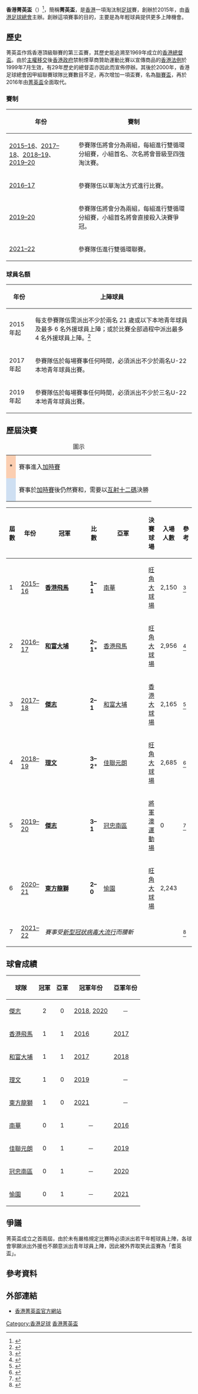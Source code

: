 {{Infobox football tournament
| name                 = 香港菁英盃
| logo                 = [[File:HK_Sapling_Cup.svg|100px]]
| founded              = {{Start date and age|df=yes|2015}}
| organiser            = [[香港足球總會|香港足球總會]]
| region               = 香港
| number of teams      = 10 隊
| current champion     = [[東方足球隊|東方龍獅]]（第 1 次）
| most successful team = [[傑志體育會|傑志]]（2 次）
| website              = http://www.hkfa.com/ch/leaguesp?type=5
| current              = [[2021–22年香港菁英盃|2021–22年香港菁英盃]]
}}

'''香港菁英盃'''（{{lang-en|'''Hong Kong Sapling Cup'''}}）<ref>{{cite web |url=http://www.hkfa.com/news_details/13192 |title=香港足球總會宣佈增設全新盃賽「菁英盃」及公佈賽程 |publisher=香港足球總會 |accessdate=2015年10月2日 |archive-url=https://web.archive.org/web/20151004133313/http://www.hkfa.com/news_details/13192 |archive-date=2015年10月4日 |dead-url=yes }}</ref>，簡稱'''菁英盃'''，是[[香港|香港]]一項淘汰制[[足球|足球]]賽，創辦於2015年，由[[香港足球總會|香港足球總會]]主辦。創辦這項賽事的目的，主要是為年輕球員提供更多上陣機會。

== 歷史 ==
菁英盃作爲香港頂級聯賽的第三盃賽，其歷史能追溯至1969年成立的[[香港總督盃|香港總督盃]]。由於[[香港主權移交|主權移交]]後[[香港特別行政區政府|香港政府]]禁制煙草商贊助運動比賽以宣傳商品的[[香港法例|香港法例]]於1999年7月生效，有29年歷史的總督盃亦因此而宣佈停辦。其後於2000年，香港足球總會因甲組聯賽球隊比賽數目不足，再次增加一項盃賽，名為[[香港聯賽盃|聯賽盃]]，再於2016年由[[香港菁英盃|菁英盃]]全面取代。

=== 賽制 ===

{| class="wikitable" style="text-align:left"
|-
!年份
!賽制
|-
|[[2015–16年香港菁英盃|2015–16]]、[[2017–18年香港菁英盃|2017–18]]、[[2018–19年香港菁英盃|2018–19]]、[[2019–20年香港菁英盃|2019–20]]
|參賽隊伍將會分為兩組，每組進行雙循環分組賽，小組首名、次名將會晉級至四強淘汰賽。
|-
|[[2016–17年香港菁英盃|2016–17]]
|參賽隊伍以單淘汰方式進行比賽。
|-
|[[2019–20年香港菁英盃|2019–20]]
|參賽隊伍將會分為兩組，每組進行雙循環分組賽，小組首名將會直接殺入決賽爭冠。
|-
|[[2021–22年香港菁英盃|2021–22]]
|參賽隊伍進行雙循環聯賽。
|}

=== 球員名額 ===
{| class="wikitable" style="text-align:left"
|-
!年份
!上陣球員
|-
|2015年起||每支參賽隊伍需派出不少於兩名 21 歲或以下本地青年球員及最多 6 名外援球員上陣；或於比賽全部過程中派出最多 4 名外援球員上陣。<ref>{{cite news |language=zh-hk |url=http://www.hkfa.com/news_details/14292/ |title=「2016-17年度富力地產菁英盃」賽程公佈 |publisher=[[香港足球總會|香港足球總會]] |date=2016年10月14日 |accessdate=2016年10月14日 |archive-url=https://web.archive.org/web/20170213000942/http://www.hkfa.com/news_details/14292/ |archive-date=2017年2月13日 |dead-url=yes }}</ref>
|-
|2017年起||參賽隊伍於每場賽事任何時間，必須派出不少於兩名U-22本地青年球員出賽。
|-
|2019年起||參賽隊伍於每場賽事任何時間，必須派出不少於三名U-22本地青年球員出賽。
|}

== 歷屆決賽 ==
{| class="wikitable"
|+圖示
|-
|align=center style="background-color:#FBCEB1"| *
|賽事進入[[加時賽|加時賽]]
|-
|align=center style="background-color:#cedff2"| {{Spaces}}
|賽事於[[加時賽|加時賽]]後仍然賽和，需要以[[互射十二碼|互射十二碼]]決勝
|}

{| class="wikitable" style="text-align: center"
|-
!屆數
!年份
!width=120px|冠軍
!比數
!width=120px|亞軍
!決賽球場
!入場人數
!參考
|-
|1 || [[2015–16年香港菁英盃|2015–16]] || '''[[香港飛馬足球會|香港飛馬]]''' ||bgcolor=#cedff2| '''1–1'''{{pso|'''3–1'''}} || [[南華足球隊|南華]] || [[旺角大球場|旺角大球場]] || 2,150
|<ref>{{cite web |title=2015-16恒基兆業菁英盃 - 南華 (1)1:1(3) 香港飛馬 |url=https://www.hkfa.com/news_details2/13993 |publisher=香港足球總會 |accessdate=2016年5月18日 |archive-date=2019年1月29日 |archive-url=https://web.archive.org/web/20190129122913/https://www.hkfa.com/news_details2/13993 |dead-url=no }}</ref>
|-
|2 || [[2016–17年香港菁英盃|2016–17]] || '''[[大埔足球會|和富大埔]]''' ||bgcolor=#FBCEB1| '''2–1'''* || [[香港飛馬足球會|香港飛馬]] || [[旺角大球場|旺角大球場]] || 2,956
|<ref>{{cite web |title=2016-17年度富力地產菁英盃決賽 - 和富大埔 2:1 香港飛馬 |url=https://www.hkfa.com/news_details2/14985 |publisher=香港足球總會 |accessdate=2017年5月3日 |archive-date=2019年1月29日 |archive-url=https://web.archive.org/web/20190129122911/https://www.hkfa.com/news_details2/14985 |dead-url=no }}</ref>
|-
|3 || [[2017–18年香港菁英盃|2017–18]] || '''[[傑志體育會|傑志]]''' || '''2–1''' || [[大埔足球會|和富大埔]] || [[香港大球場|香港大球場]] || 2,165
|<ref>{{cite web |title=2017-18年度菁英盃決賽 - 和富大埔 1:2 傑志 |url=https://www.hkfa.com/news_details2/15969 |publisher=香港足球總會 |accessdate=2018年5月19日 |archive-date=2018年7月26日 |archive-url=https://web.archive.org/web/20180726132628/http://www.hkfa.com/news_details2/15969 |dead-url=no }}</ref>
|-
|4 || [[2018–19年香港菁英盃|2018–19]] || '''[[理文足球會|理文]]''' ||bgcolor=#FBCEB1| '''3–2'''* || [[元朗足球會|佳聯元朗]] || [[旺角大球場|旺角大球場]] || 2,685
|<ref>{{cite web |title=2018-19年度菁英盃決賽賽事 – 佳聯元朗 2:3 理文 |url=https://www.hkfa.com/news_details2/16928 |publisher=香港足球總會 |accessdate=2019年4月27日 |archive-date=2019年4月27日 |archive-url=https://web.archive.org/web/20190427110729/https://www.hkfa.com/news_details2/16928 |dead-url=no }}</ref>
|-
|5 || [[2019–20年香港菁英盃|2019–20]] || '''[[傑志體育會|傑志]]''' || '''3–1''' || [[南區足球會|冠忠南區]] || [[將軍澳運動場|將軍澳運動場]] || 0
|<ref>{{cite web |title=2019-20 菁英盃決賽 - 傑志 3:1 冠忠南區 |url=https://www.hkfa.com/news_details2/17927|publisher=香港足球總會 |accessdate=2020年9月27日}}</ref>
|-
|6 || [[2020–21年香港菁英盃|2020–21]] || '''[[東方足球隊|東方龍獅]]''' || '''2–0''' || [[愉園體育會|愉園]] || [[旺角大球場|旺角大球場]] || 2,243
|
|-
|7 || [[2021–22年香港菁英盃|2021–22]] 
|colspan=5 bgcolor=#EEEEEE|''賽事受[[2019冠狀病毒病香港疫情|新型冠狀病毒大流行]]而腰斬''
|<ref>{{Cite web |url=https://www.hkfa.com/news_details2/19005 |title=2021-2022年度中銀人壽香港超級聯賽及盃賽賽事安排 |date=2022年2月25日 |access-date=2022年2月25日 |work=香港足球總會 |archive-date=2022年2月25日 |archive-url=https://web.archive.org/web/20220225173436/https://www.hkfa.com/news_details2/19005 |dead-url=no }}</ref>
|}

== 球會成績 ==
{| class="wikitable sortable" border="1"
|-
!球隊
!冠軍
!亞軍
! class="unsortable"|冠軍年份
! class="unsortable"|亞軍年份
|-
|[[傑志體育會|傑志]]
|align=center|2
|align=center|0
|[[2017–18年香港菁英盃|2018]], [[2019–20年香港菁英盃|2020]]
|align=center|－
|-
|[[香港飛馬足球會|香港飛馬]]
|align=center|1
|align=center|1
|[[2015–16年香港菁英盃|2016]]
|[[2016–17年香港菁英盃|2017]]
|-
|[[大埔足球會|和富大埔]]
|align=center|1
|align=center|1
|[[2016–17年香港菁英盃|2017]]
|[[2017–18年香港菁英盃|2018]]
|-
|[[理文足球會|理文]]
|align=center|1
|align=center|0
|[[2018–19年香港菁英盃|2019]]
|align=center|－
|-
|[[東方足球隊|東方龍獅]]
|align=center|1
|align=center|0
|[[2020–21年香港菁英盃|2021]]
|align=center|－
|-
|[[南華足球隊|南華]]
|align=center|0
|align=center|1
|align=center|－
|[[2015–16年香港菁英盃|2016]]
|-
|[[元朗足球會|佳聯元朗]]
|align=center|0
|align=center|1
|align=center|－
|[[2018–19年香港菁英盃|2019]]
|-
|[[南區足球會|冠忠南區]]
|align=center|0
|align=center|1
|align=center|－
|[[2019–20年香港菁英盃|2020]]
|-
|[[愉園體育會|愉園]]
|align=center|0
|align=center|1
|align=center|－
|[[2020–21年香港菁英盃|2021]]
|}

== 爭議 ==
菁英盃成立之首兩屆，由於未有嚴格規定比賽時必須派出若干年輕球員上陣，各球會寧願派出外援也不願意派出青年球員上陣，因此被外界取笑此盃賽為「耆英盃」。

== 參考資料 ==
{{reflist}}

== 外部連結 ==
* [http://www.hkfa.com/ch/leaguesp?type=5/ 香港菁英盃官方網站]

{{香港足球}}
{{香港超級足球聯賽}}
{{香港菁英盃}}

[[Category:香港足球|Category:香港足球]]
[[Category:香港菁英盃|]]